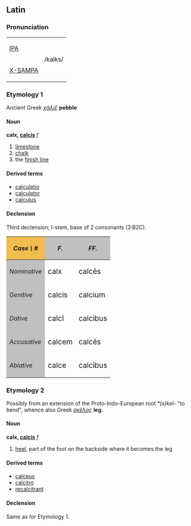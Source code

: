 ==Latin==
===Pronunciation===
{| border=1 cellpadding=5
| [[w:IPA|IPA]] 
|rowspan=2| /kalks/
|-
| [[w:X-SAMPA|X-SAMPA]]
|}

===Etymology 1===
Ancient Greek ''[[χάλιξ]]'' '''pebble'''

====Noun====
'''calx, [[Wiktionary Appendix:Latin third declension|calcis]]''' ''f''
#[[limestone]]
#[[chalk]]
#the [[finish line]]

====Derived terms====
*[[calculatio]]
*[[calculator]]
*[[calculus]]

====Declension====
Third declension; I-stem, base of 2 consonants (3:B2C).

{| cellpadding="5" border="1"
!style="background:#F1BC4E;"| ''Case \ #''
!style="background:#C0C0C0;"| ''F.''
!style="background:#C0C0C0;"| ''FF.''
|-
!style="background:#C0C0C0;"| ''Nominative''
| <big> calx
| <big> calc&#275;s
|-
!style="background:#C0C0C0;"| ''Genitive''
| <big> calcis
| <big> calcium
|-
!style="background:#C0C0C0;"| ''Dative''
| <big> calc&#299;
| <big> calcibus
|-
!style="background:#C0C0C0;"| ''Accusative''
| <big> calcem
| <big> calc&#275;s
|-
!style="background:#C0C0C0;"| ''Ablative''
| <big> calce
| <big> calcibus
|}

===Etymology 2===
Possibly from an extension of the Proto-Indo-European root ''*(s)kel-'' "to bend", whence also Greek ''[[σκέλος]]'' '''leg'''.

====Noun====
'''calx, [[Wiktionary Appendix:Latin third declension|calcis]]''' ''f''
#[[heel]], part of the foot on the backside where it becomes the leg

====Derived terms====
*[[calceus]]
*[[calcitro]]
*[[recalcitrant]]

====Declension====
Same as for Etymology 1.